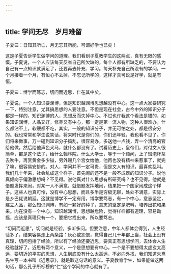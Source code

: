 ```yaml
---
---
---
```

title: 学问无尽　岁月难留
---




子夏曰：日知其所亡，月无忘其所能，可谓好学也已矣！

这是子夏告诉学生做学问的道理。我们看到子夏教学生的这两点，真有无限的感慨。子夏说，一个人应该每天反省自己所欠缺的，每个人都有所缺乏的，不要认为自己有一点知识就满足了，还要再去补充、学习。每天补充自己所没有的学问，一个月接着一个月，有恒心不丢掉，不忘记所学的，这样才真可说是好学，就是有恒。

子夏曰：博学而笃志，切问而近思，仁在其中矣。

子夏说，一个人知识要渊博，但是知识越渊博思想越没有中心。这一点大家要研究一下，特别注意，尤其搞思想的人要注意。不但是现在社会，古今中外的知识分子都是一样的，知识渊博的人，思想反而失掉中心。不过也许我这个看法是错的，如果知识渊博，人品又好，修养又有中心，那一定是第一流人物，这种人很难办，什么都沾不上，软硬都不吃，其实，一般的知识分子，并无可怕之处，都是很安分的。我也常常和学生说笑话，将来时代是你们的，你们还年轻，我也看不见了。你们将来做事，万一碰到知识分子捣乱，很容易办，多送他一点钱，弄一个清高的官给他做，然后给他声色犬马，就什么都没有了。试看历史上，皇帝们，对付文人很简单，都是这个法子，给什么翰林院，什么大学士，等于一个顾问，上了班泡杯茶去吹牛，再赏黄金多少镒，另外赐几个宫女给他，他再也没有精神来惹事了，就完了嘛，很容易安排的。对人，学问并不一定可贵，但是文人有知识，最喜欢乱叫。我们几十年来，社会乱成这个样子，首先闹的还不是一般不成器的知识分子。说他真倾向于偏激思想吗？不见得。说他真对什么思想有所研究吗？也不见得。他就是借题发挥来闹，对某一人不满意，就借题发挥地闹，结果把一个国家闹成这个样子。这些人也真可怜，没有中心思想，而且多半是穷极无聊，处处不满意，实际上是乡巴佬说朝廷。这就是博学不一定有用，博学要笃志，有一个中心，意志坚定，建立人品，那么知识渊博，有如一颗好的种子，意志的坚定是肥料，培养出花和果来。内在没有一个中心，知识越渊博，思想越危险，觉得样样都有道理，容易动摇，应该是真理只有一个，要把它找出来，所以要笃志。

“切问而近思”，切问就是经验，多听多问。但要注意，中年人都体会得到，人生经验多了，结果容易走上两条路：灰心或怨恨，觉得自己几十年都上当，社会上没有真理，切问包括了经验，所以有了经验还要近思，要真正有思想学问，去体会人生经验就好了。近思有两个意义，一个是思想要有中心，一个是不要想得太虚玄太高远，要切近的平实的思想，人生到底没有什么太高远，不必向外找，我们知道朱熹先生写一本书叫《近思录》，就是取这句话的意义。子夏教育学生，如果能做这两句话，那么孔子所标榜的“仁”这个学问的中心就有了。